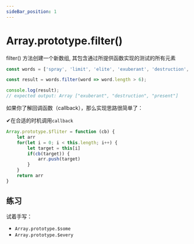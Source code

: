 ```yaml
---
sideBar_position: 1
---
```


# Array.prototype.filter()

filter() 方法创建一个新数组, 其包含通过所提供函数实现的测试的所有元素

```js
const words = ['spray', 'limit', 'elite', 'exuberant', 'destruction', 'present'];

const result = words.filter(word => word.length > 6);

console.log(result);
// expected output: Array ["exuberant", "destruction", "present"]
```

如果你了解回调函数（callback），那么实现思路很简单了：

✔在合适的时机调用`callback`

```js title="实现思路"
Array.prototype.$fliter = function (cb) {
    let arr
    for(let i = 0; i < this.length; i++) {
        let target = this[i]
        if(cb(target)) {
            arr.push(target)
        }
    }
    return arr
}
```

## 练习

试着手写：
* `Array.prototype.$some`
* `Array.prototype.$every`
